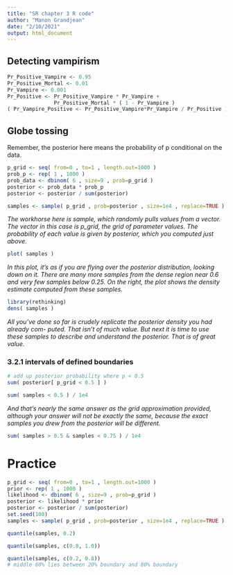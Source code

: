 ```yaml
---
title: "SR chapter 3 R code"
author: "Manon Grandjean"
date: "2/10/2021"
output: html_document
---
```

## Detecting vampirism
```r
Pr_Positive_Vampire <- 0.95
Pr_Positive_Mortal <- 0.01
Pr_Vampire <- 0.001
Pr_Positive <- Pr_Positive_Vampire * Pr_Vampire +
               Pr_Positive_Mortal * ( 1 - Pr_Vampire )
( Pr_Vampire_Positive <- Pr_Positive_Vampire*Pr_Vampire / Pr_Positive )
```

## Globe tossing
Remember, the posterior here means the probability of p conditional on the data.
```r
p_grid <- seq( from=0 , to=1 , length.out=1000 )
prob_p <- rep( 1 , 1000 )
prob_data <- dbinom( 6 , size=9 , prob=p_grid )
posterior <- prob_data * prob_p
posterior <- posterior / sum(posterior)
```

```r
samples <- sample( p_grid , prob=posterior , size=1e4 , replace=TRUE )
```
*The workhorse here is sample, which randomly pulls values from a vector. The vector in this case is p_grid, the grid of parameter values. The probability of each value is given by posterior, which you computed just above.*

```r
plot( samples )
```
*In this plot, it’s as if you are flying over the posterior distribution, looking down on it. There are many more samples from the dense region near 0.6 and very few samples below 0.25. On the right, the plot shows the density estimate computed from these samples.*

```r
library(rethinking)
dens( samples )
```
*All you’ve done so far is crudely replicate the posterior density you had already com- puted. That isn’t of much value. But next it is time to use these samples to describe and understand the posterior. That is of great value.*

### 3.2.1 intervals of defined boundaries
```r
# add up posterior probability where p < 0.5
sum( posterior[ p_grid < 0.5 ] )
```

```r
sum( samples < 0.5 ) / 1e4
```
*And that’s nearly the same answer as the grid approximation provided, although your answer will not be exactly the same, because the exact samples you drew from the posterior will be different.*

```r
sum( samples > 0.5 & samples < 0.75 ) / 1e4
```

# Practice
```r
p_grid <- seq( from=0 , to=1 , length.out=1000 )
prior <- rep( 1 , 1000 )
likelihood <- dbinom( 6 , size=9 , prob=p_grid )
posterior <- likelihood * prior
posterior <- posterior / sum(posterior)
set.seed(100)
samples <- sample( p_grid , prob=posterior , size=1e4 , replace=TRUE )
```

```r
quantile(samples, 0.2)
```

```r
quantile(samples, c(0.8, 1.0))
```

```r
quantile(samples, c(0.2, 0.8))
# middle 60% lies between 20% boundary and 80% boundary
```

```r

```

```r

```

```r

```

```r

```

